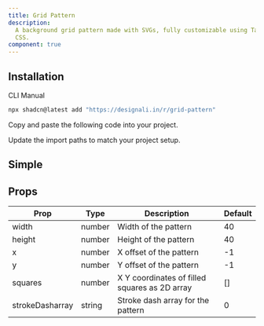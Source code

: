 ```yaml
---
title: Grid Pattern
description:
  A background grid pattern made with SVGs, fully customizable using Tailwind
  CSS.
component: true
---
```


<ComponentPreview name="grid-pattern-01" />

## Installation

<Tabs defaultValue="cli">

<TabsList>
  <TabsTrigger value="cli">CLI</TabsTrigger>
  <TabsTrigger value="manual">Manual</TabsTrigger>
</TabsList>
<TabsContent value="cli">

```bash
npx shadcn@latest add "https://designali.in/r/grid-pattern"
```

</TabsContent>

<TabsContent value="manual">

<Steps>

<Step>Copy and paste the following code into your project.</Step>

<ComponentSource name="grid-pattern" />

<Step>Update the import paths to match your project setup.</Step>

</Steps>

</TabsContent>

</Tabs>

## Simple

<ComponentPreview name="grid-pattern" />

## Props

| Prop            | Type   | Description                                   | Default |
| --------------- | ------ | --------------------------------------------- | ------- |
| width           | number | Width of the pattern                          | 40      |
| height          | number | Height of the pattern                         | 40      |
| x               | number | X offset of the pattern                       | -1      |
| y               | number | Y offset of the pattern                       | -1      |
| squares         | number | X Y coordinates of filled squares as 2D array | []      |
| strokeDasharray | string | Stroke dash array for the pattern             | 0       |
